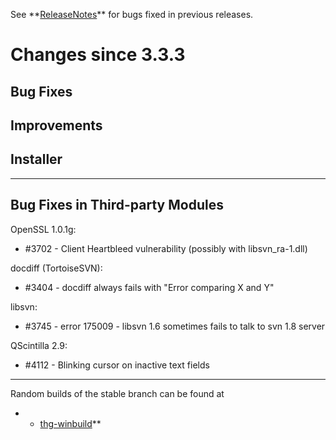 See **[[ReleaseNotes]]** for bugs fixed in previous releases.

= Changes since 3.3.3 =

== Bug Fixes ==

== Improvements ==

== Installer ==

----

== Bug Fixes in Third-party Modules ==

OpenSSL 1.0.1g:
* #3702 - Client Heartbleed vulnerability (possibly with libsvn_ra-1.dll)

docdiff (TortoiseSVN):
* #3404 - docdiff always fails with "Error comparing X and Y"

libsvn:
* #3745 - error 175009 - libsvn 1.6 sometimes fails to talk to svn 1.8 server

QScintilla 2.9:
* #4112 - Blinking cursor on inactive text fields

----

Random builds of the stable branch can be found at
**[[http://bitbucket.org/tortoisehg/thg-winbuild/downloads/|thg-winbuild]]**
